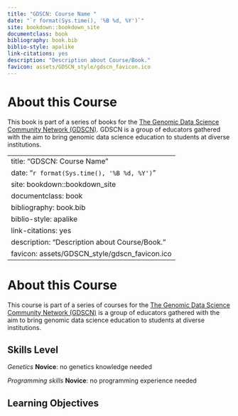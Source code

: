 ```yaml
---
title: "GDSCN: Course Name "
date: "`r format(Sys.time(), '%B %d, %Y')`"
site: bookdown::bookdown_site
documentclass: book
bibliography: book.bib
biblio-style: apalike
link-citations: yes
description: "Description about Course/Book."
favicon: assets/GDSCN_style/gdscn_favicon.ico
---
```


# About this Course {-}

This book is part of a series of books for the [The Genomic Data Science Community Network (GDSCN)](https://www.gdscn.org/home).  GDSCN is a group of educators gathered with the aim to bring genomic data science education to students at diverse institutions. 

---
title: "GDSCN: Course Name "
date: "`r format(Sys.time(), '%B %d, %Y')`"
site: bookdown::bookdown_site
documentclass: book
bibliography: book.bib
biblio-style: apalike
link-citations: yes
description: "Description about Course/Book."
favicon: assets/GDSCN_style/gdscn_favicon.ico
---

# About this Course {-}

This course is part of a series of courses for the [The Genomic Data Science Community Network (GDSCN)](https://www.gdscn.org/home) is a group of educators gathered with the aim to bring genomic data science education to students at diverse institutions. 

## Skills Level {-} 

::: {.notice}
_Genetics_
**Novice**: no genetics knowledge needed

_Programming skills_
**Novice**: no programming experience needed
:::

## Learning Objectives {-}

<!-- Learning objectives for this activity come from the [Genetics Core Competencies](https://genetics-gsa.org/education/genetics-learning-framework/): -->

<!-- - Objective 1 -->
<!-- - Objective 2 -->
<!-- - Objective 3 -->

<!-- Please also see the Bioinformatics core competencies for undergraduate life sciences education from NIBLSE: https://journals.plos.org/plosone/article/figure?id=10.1371/journal.pone.0196878.t002 -->
